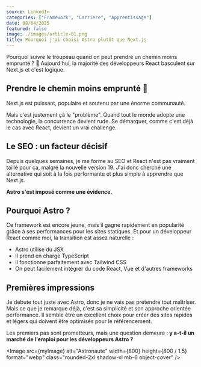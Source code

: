 ```yaml
---
source: LinkedIn
categories: ["Framework", "Carriere", "Apprentissage"]
date: 08/04/2025
featured: false
image: ./images/article-01.png
title: Pourquoi j'ai choisi Astro plutôt que Next.js
---
```


Pourquoi suivre le troupeau quand on peut prendre un chemin moins emprunté ? 🐑 Aujourd'hui, la majorité des développeurs React basculent sur Next.js et c'est logique.                 

## Prendre le chemin moins emprunté 🚀

Next.js est puissant, populaire et soutenu par une énorme communauté.

Mais c'est justement çà le "problème". Quand tout le monde adopte une technologie, la concurrence devient rude. Se démarquer, comme c'est déjà le cas avec React, devient un vrai challenge.

## Le SEO : un facteur décisif

Depuis quelques semaines, je me forme au SEO et React n'est pas vraiment taillé pour ça, malgré la nouvelle version 19. J'ai donc cherché une alternative qui soit à la fois performante et plus simple à apprendre que Next.js.

**Astro s'est imposé comme une évidence.**

## Pourquoi Astro ?

Ce framework est encore jeune, mais il gagne rapidement en popularité grâce à ses performances pour les sites statiques. Et pour un développeur React comme moi, la transition est assez naturelle :

- Astro utilise du JSX
- Il prend en charge TypeScript
- Il fonctionne parfaitement avec Tailwind CSS
- On peut facilement intégrer du code React, Vue et d'autres frameworks

## Premières impressions

Je débute tout juste avec Astro, donc je ne vais pas prétendre tout maîtriser. Mais ce que je remarque déjà, c'est sa simplicité et son approche orientée performance. Il semble être un excellent choix pour créer des sites rapides et légers qui doivent être optimisés pour le référencement.

Les premiers pas sont prometteurs, mais une question demeure : **y a-t-il un marché de l'emploi pour les développeurs Astro ?**

 <Image
            src={myImage}
            alt="Astronaute"
            width={800}
            height={800 / 1.5}
            format="webp"
            class="rounded-2xl shadow-xl mb-6 object-cover"
            />